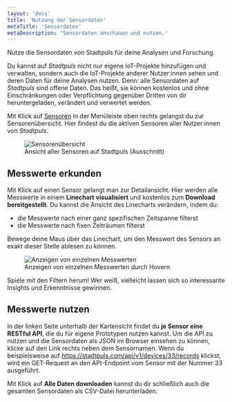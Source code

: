 ```yaml
---
layout: 'docs'
title: 'Nutzung der Sensordaten'
metaTitle: 'Sensordaten'
metaDescription: 'Sensordaten anschauen und nutzen.'
---
```

  
<p className="lead">
  Nutze die Sensordaten von Stadtpuls für deine Analysen und Forschung.
</p>

Du kannst auf *Stadtpuls* nicht nur eigene IoT-Projekte hinzufügen und verwalten, sondern auch die IoT-Projekte anderer Nutzer:innen sehen und deren Daten für deine Analysen nutzen.
Denn: alle Sensordaten auf *Stadtpuls* sind offene Daten. Das heißt, sie können kostenlos und ohne Einschränkungen oder Verpflichtung gegenüber Dritten von dir heruntergeladen, verändert und verwertet werden. 

Mit Klick auf <a href="/sensors">Sensoren</a> in der Menüleiste oben rechts gelangst du zur Sensorenübersicht. Hier findest du die aktiven Sensoren aller Nutzer:innen von *Stadtpuls*.

  <figure>
  <img style={{maxHeight: 400, border: '1px solid rgba(0, 0, 0, 0.05)'}}
    src="/images/viewProjects.png"
    alt="Sensorenübersicht"
  />
    <figcaption>
    Ansicht aller Sensoren auf Stadtpuls (Ausschnitt)
    </figcaption>
  </figure>

## Messwerte erkunden
Mit Klick auf einen Sensor gelangt man zur Detailansicht. Hier werden alle Messwerte in einem **Linechart visualisiert** und kostenlos zum **Download bereitgestellt**.
Du kannst die Ansicht des Linecharts verändern, indem du:

- die Messwerte nach einer ganz spezifischen Zeitspanne filterst
- die Messwerte nach fixen Zeiträumen filterst

Bewege deine Maus über das Linechart, um den Messwert des Sensors an exakt dieser Stelle ablesen zu können.

  <figure>
  <img style={{maxHeight: 400, border: '1px solid rgba(0, 0, 0, 0.05)'}}
    src="/images/viewData.png"
    alt="Anzeigen von einzelnen Messwerten"
  />
    <figcaption>
    Anzeigen von einzelnen Messwerten durch Hovern
    </figcaption>
  </figure>

Spiele mit den Filtern herum! Wer weiß, vielleicht lassen sich so interessante Insights und Erkenntnisse gewinnen.

## Messwerte nutzen
In der linken Seite unterhalb der Kartensicht findet du **je Sensor eine RESTful API**, die du für eigene Prototypen nutzen kannst.
Um die API zu nutzen und die Sensordaten als JSON im Browser einsehen zu können, klicke auf den Link rechts neben dem Sensornamen. Wenn du beispielsweise auf <a href="https://stadtpuls.com/api/v1/devices/33/records" target="_blank">https://stadtpuls.com/api/v1/devices/33/records</a> klickst, wird ein GET-Request an den API-Endpoint vom Sensor mit der Nummer 33 ausgeführt.

Mit Klick auf **Alle Daten downloaden** kannst du dir schließlich auch die gesamten Sensordaten als CSV-Datei herunterladen.

